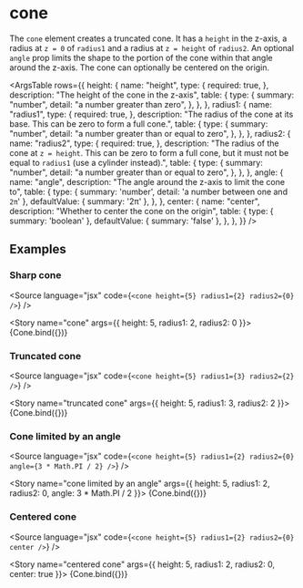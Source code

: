 
<Meta title="Primitives/<cone>" />

# cone

The `cone` element creates a truncated cone. It has a `height` in the z-axis, a radius at `z = 0` of `radius1` and a radius at `z = height` of `radius2`. An optional `angle` prop limits the shape to the portion of the cone within that angle around the z-axis. The cone can optionally be centered on the origin. 

<ArgsTable
  rows={{
    height: {
      name: "height",
      type: {
        required: true,
      },
      description: "The height of the cone in the z-axis",
      table: {
        type: {
          summary: "number",
          detail: "a number greater than zero",
        },
      },
    },
    radius1: {
      name: "radius1",
      type: {
        required: true,
      },
      description: "The radius of the cone at its base. This can be zero to form a full cone.",
      table: {
        type: {
          summary: "number",
          detail: "a number greater than or equal to zero",
        },
      },
    },
    radius2: {
      name: "radius2",
      type: {
        required: true,
      },
      description: "The radius of the cone at `z = height`. This can be zero to form a full cone, but it must not be equal to `radius1` (use a cylinder instead).",
      table: {
        type: {
          summary: "number",
          detail: "a number greater than or equal to zero",
        },
      },
    },
    angle: {
      name: "angle",
      description: "The angle around the z-axis to limit the cone to",
      table: {
        type: {
          summary: 'number',
          detail: 'a number between one and `2π`'
        },
        defaultValue: {
          summary: '2π'
        },
      },
    },
    center: {
      name: "center",
      description: "Whether to center the cone on the origin",
      table: {
        type: {
          summary: 'boolean'
        },
        defaultValue: {
          summary: 'false'
        },
      },
    },
  }}
/>

## Examples


### Sharp cone

<Source language="jsx" code={`
  <cone height={5} radius1={2} radius2={0} />
`} />

<Story name="cone" args={{ height: 5, radius1: 2, radius2: 0 }}>
  {Cone.bind({})}
</Story>

### Truncated cone

<Source language="jsx" code={`
  <cone height={5} radius1={3} radius2={2} />
`} />

<Story name="truncated cone" args={{  height: 5, radius1: 3, radius2: 2  }}>
  {Cone.bind({})}
</Story>

### Cone limited by an angle

<Source language="jsx" code={`
  <cone height={5} radius1={2} radius2={0} angle={3 * Math.PI / 2} />
`} />

<Story name="cone limited by an angle" args={{  height: 5, radius1: 2, radius2: 0, angle: 3 * Math.PI / 2 }}>
  {Cone.bind({})}
</Story>

### Centered cone

<Source language="jsx" code={`
  <cone height={5} radius1={2} radius2={0} center />
`} />

<Story name="centered cone" args={{ height: 5, radius1: 2, radius2: 0, center: true }}>
  {Cone.bind({})}
</Story>
